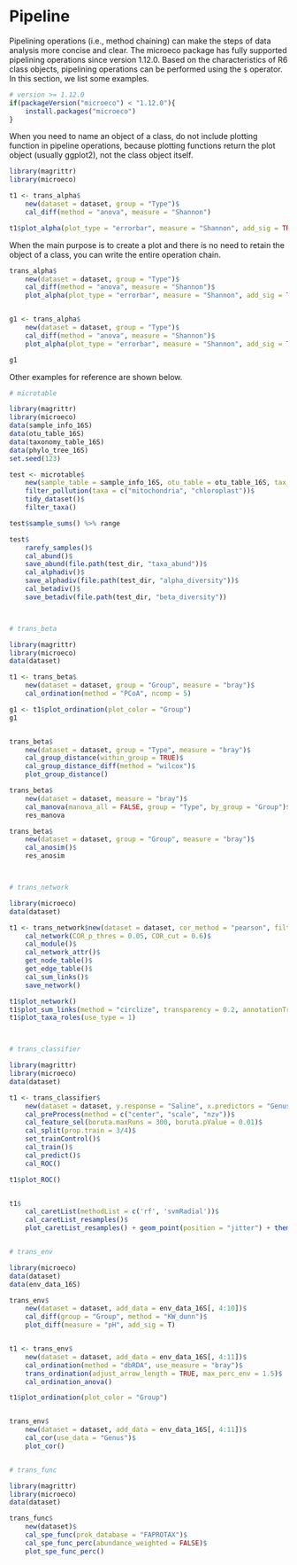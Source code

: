 # Pipeline


Pipelining operations (i.e., method chaining) can make the steps of data analysis more concise and clear. 
The microeco package has fully supported pipelining operations since version 1.12.0. 
Based on the characteristics of R6 class objects, pipelining operations can be performed using the `$` operator. 
In this section, we list some examples.


```r
# version >= 1.12.0
if(packageVersion("microeco") < "1.12.0"){
	install.packages("microeco")
}
```

When you need to name an object of a class, 
do not include plotting function in pipeline operations, because plotting functions return the plot object (usually ggplot2), not the class object itself.

```r
library(magrittr)
library(microeco)

t1 <- trans_alpha$
	new(dataset = dataset, group = "Type")$
	cal_diff(method = "anova", measure = "Shannon")

t1$plot_alpha(plot_type = "errorbar", measure = "Shannon", add_sig = TRUE)
```


When the main purpose is to create a plot and there is no need to retain the object of a class, you can write the entire operation chain.


```r
trans_alpha$
	new(dataset = dataset, group = "Type")$
	cal_diff(method = "anova", measure = "Shannon")$
	plot_alpha(plot_type = "errorbar", measure = "Shannon", add_sig = TRUE)


g1 <- trans_alpha$
	new(dataset = dataset, group = "Type")$
	cal_diff(method = "anova", measure = "Shannon")$
	plot_alpha(plot_type = "errorbar", measure = "Shannon", add_sig = TRUE)

g1
```


Other examples for reference are shown below.

```r
# microtable

library(magrittr)
library(microeco)
data(sample_info_16S)
data(otu_table_16S)
data(taxonomy_table_16S)
data(phylo_tree_16S)
set.seed(123)

test <- microtable$
	new(sample_table = sample_info_16S, otu_table = otu_table_16S, tax_table = taxonomy_table_16S, phylo_tree = phylo_tree_16S)$
	filter_pollution(taxa = c("mitochondria", "chloroplast"))$
	tidy_dataset()$
	filter_taxa()

test$sample_sums() %>% range

test$
	rarefy_samples()$
	cal_abund()$
	save_abund(file.path(test_dir, "taxa_abund"))$
	cal_alphadiv()$
	save_alphadiv(file.path(test_dir, "alpha_diversity"))$
	cal_betadiv()$
	save_betadiv(file.path(test_dir, "beta_diversity"))



# trans_beta

library(magrittr)
library(microeco)
data(dataset)

t1 <- trans_beta$
	new(dataset = dataset, group = "Group", measure = "bray")$
	cal_ordination(method = "PCoA", ncomp = 5)

g1 <- t1$plot_ordination(plot_color = "Group")
g1


trans_beta$
	new(dataset = dataset, group = "Type", measure = "bray")$
	cal_group_distance(within_group = TRUE)$
	cal_group_distance_diff(method = "wilcox")$
	plot_group_distance()

trans_beta$
	new(dataset = dataset, measure = "bray")$
	cal_manova(manova_all = FALSE, group = "Type", by_group = "Group")$
	res_manova

trans_beta$
	new(dataset = dataset, group = "Group", measure = "bray")$
	cal_anosim()$
	res_anosim



# trans_network

library(microeco)
data(dataset)

t1 <- trans_network$new(dataset = dataset, cor_method = "pearson", filter_thres = 0.001)$
	cal_network(COR_p_thres = 0.05, COR_cut = 0.6)$
	cal_module()$
	cal_network_attr()$
	get_node_table()$
	get_edge_table()$
	cal_sum_links()$
	save_network()

t1$plot_network()
t1$plot_sum_links(method = "circlize", transparency = 0.2, annotationTrackHeight = circlize::mm_h(c(5, 5)))
t1$plot_taxa_roles(use_type = 1)



# trans_classifier

library(magrittr)
library(microeco)
data(dataset)

t1 <- trans_classifier$
	new(dataset = dataset, y.response = "Saline", x.predictors = "Genus")$
	cal_preProcess(method = c("center", "scale", "nzv"))$
	cal_feature_sel(boruta.maxRuns = 300, boruta.pValue = 0.01)$
	cal_split(prop.train = 3/4)$
	set_trainControl()$
	cal_train()$
	cal_predict()$
	cal_ROC()

t1$plot_ROC()


t1$
	cal_caretList(methodList = c('rf', 'svmRadial'))$
	cal_caretList_resamples()$
	plot_caretList_resamples() + geom_point(position = "jitter") + theme_bw()


# trans_env

library(microeco)
data(dataset)
data(env_data_16S)

trans_env$
	new(dataset = dataset, add_data = env_data_16S[, 4:10])$
	cal_diff(group = "Group", method = "KW_dunn")$
	plot_diff(measure = "pH", add_sig = T)


t1 <- trans_env$
	new(dataset = dataset, add_data = env_data_16S[, 4:11])$
	cal_ordination(method = "dbRDA", use_measure = "bray")$
	trans_ordination(adjust_arrow_length = TRUE, max_perc_env = 1.5)$
	cal_ordination_anova()

t1$plot_ordination(plot_color = "Group")


trans_env$
	new(dataset = dataset, add_data = env_data_16S[, 4:11])$
	cal_cor(use_data = "Genus")$
	plot_cor()


# trans_func

library(magrittr)
library(microeco)
data(dataset)

trans_func$
	new(dataset)$
	cal_spe_func(prok_database = "FAPROTAX")$
	cal_spe_func_perc(abundance_weighted = FALSE)$
	plot_spe_func_perc()


```
















